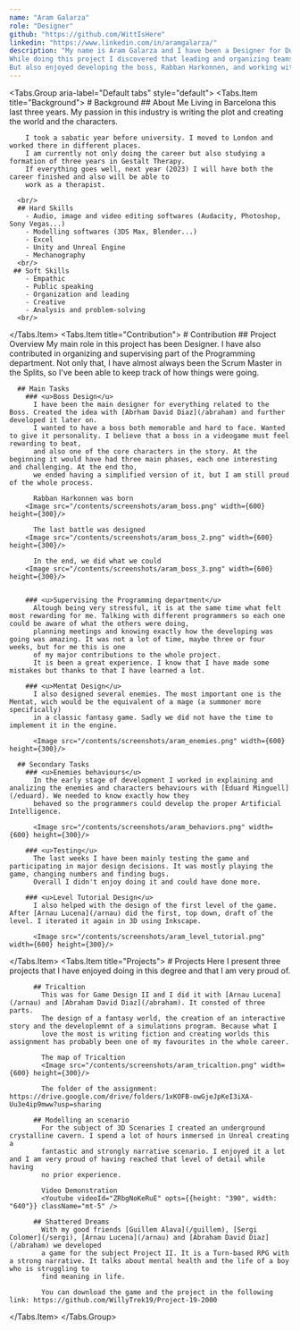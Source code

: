 ```yaml
---
name: "Aram Galarza"
role: "Designer"
github: "https://github.com/WittIsHere"
linkedin: "https://www.linkedin.com/in/aramgalarza/"
description: "My name is Aram Galarza and I have been a Designer for Dune Special Spice Ops. 
While doing this project I discovered that leading and organizing teams felt the most rewarding for me.
But also enjoyed developing the boss, Rabban Harkonnen, and working with my fellow classmates."
---
```


<Tabs.Group aria-label="Default tabs" style="default">
  <Tabs.Item title="Background">
    # Background
      ## About Me
        Living in Barcelona this last three years. My passion in this industry is writing
        the plot and creating the world and the characters. 

        I took a sabatic year before university. I moved to London and worked there in different places.
        I am currently not only doing the career but also studying a formation of three years in Gestalt Therapy.
        If everything goes well, next year (2023) I will have both the career finished and also will be able to
        work as a therapist.

      <br/>
      ## Hard Skills
        - Audio, image and video editing softwares (Audacity, Photoshop, Sony Vegas...)
        - Modelling softwares (3DS Max, Blender...)
        - Excel
        - Unity and Unreal Engine
        - Mechanography
      <br/>
     ## Soft Skills
        - Empathic
        - Public speaking
        - Organization and leading
        - Creative
        - Analysis and problem-solving
      <br/>

  </Tabs.Item>
  <Tabs.Item title="Contribution">
    # Contribution
      ## Project Overview
        My main role in this project has been Designer. 
        I have also contributed in organizing and supervising part of the Programming department. 
        Not only that, I have almost always been the Scrum Master in the Splits, so I've been able to keep track of how things were going.

      ## Main Tasks
        ### <u>Boss Design</u>
          I have been the main designer for everything related to the Boss. Created the idea with [Abrham David Diaz](/abraham) and further developed it later on. 
          I wanted to have a boss both memorable and hard to face. Wanted to give it personality. I believe that a boss in a videogame must feel rewarding to beat,
          and also one of the core characters in the story. At the beginning it would have had three main phases, each one interesting and challenging. At the end tho,
          we ended having a simplified version of it, but I am still proud of the whole process.

          Rabban Harkonnen was born
        <Image src="/contents/screenshots/aram_boss.png" width={600} height={300}/>

          The last battle was designed
        <Image src="/contents/screenshots/aram_boss_2.png" width={600} height={300}/>

          In the end, we did what we could
        <Image src="/contents/screenshots/aram_boss_3.png" width={600} height={300}/>


        ### <u>Supervising the Programming department</u>
          Altough being very stressful, it is at the same time what felt most rewarding for me. Talking with different programmers so each one could be aware of what the others were doing, 
          planning meetings and knowing exactly how the developing was going was amazing. It was not a lot of time, maybe three or four weeks, but for me this is one 
          of my major contributions to the whole project.
          It is been a great experience. I know that I have made some mistakes but thanks to that I have learned a lot. 

        ### <u>Mentat Design</u>
          I also designed several enemies. The most important one is the Mentat, wich would be the equivalent of a mage (a summoner more specifically)
          in a classic fantasy game. Sadly we did not have the time to implement it in the engine.

          <Image src="/contents/screenshots/aram_enemies.png" width={600} height={300}/>

      ## Secondary Tasks
        ### <u>Enemies behaviours</u>
          In the early stage of development I worked in explaining and analizing the enemies and characters behaviours with [Eduard Minguell](/eduard). We needed to know exactly how they
          behaved so the programmers could develop the proper Artificial Intelligence.

          <Image src="/contents/screenshots/aram_behaviors.png" width={600} height={300}/>

        ### <u>Testing</u>
          The last weeks I have been mainly testing the game and participating in major design decisions. It was mostly playing the game, changing numbers and finding bugs.
          Overall I didn't enjoy doing it and could have done more.

        ### <u>Level Tutorial Design</u>
          I also helped with the design of the first level of the game. After [Arnau Lucena](/arnau) did the first, top down, draft of the level. I iterated it again in 3D using Inkscape.

          <Image src="/contents/screenshots/aram_level_tutorial.png" width={600} height={300}/>

  </Tabs.Item>
  <Tabs.Item title="Projects">
     # Projects
        Here I present three projects that I have enjoyed doing in this degree and that I am very proud of.

          ## Tricaltion
            This was for Game Design II and I did it with [Arnau Lucena](/arnau) and [Abraham David Diaz](/abraham). It consted of three parts.
            The design of a fantasy world, the creation of an interactive story and the developlemnt of a simulations program. Because what I 
            love the most is writing fiction and creating worlds this assignment has probably been one of my favourites in the whole career.

            The map of Tricaltion
            <Image src="/contents/screenshots/aram_tricaltion.png" width={600} height={300}/>

            The folder of the assignment: https://drive.google.com/drive/folders/1xKOFB-owGjeJpKeI3iXA-Uu3e4ip9mww?usp=sharing

          ## Modelling an scenario
            For the subject of 3D Scenaries I created an underground crystalline cavern. I spend a lot of hours inmersed in Unreal creating a 
            fantastic and strongly narrative scenario. I enjoyed it a lot and I am very proud of having reached that level of detail while having
            no prior experience. 

            Video Demonstration
            <Youtube videoId="ZRbgNoKeRuE" opts={{height: "390", width: "640"}} className="mt-5" />

          ## Shattered Dreams
            With my good friends [Guillem Alava](/guillem), [Sergi Colomer](/sergi), [Arnau Lucena](/arnau) and [Abraham David Diaz](/abraham) we developed 
            a game for the subject Project II. It is a Turn-based RPG with a strong narrative. It talks about mental health and the life of a boy who is struggling to
            find meaning in life.

            You can download the game and the project in the following link: https://github.com/WillyTrek19/Project-19-2000
  </Tabs.Item>
</Tabs.Group>
